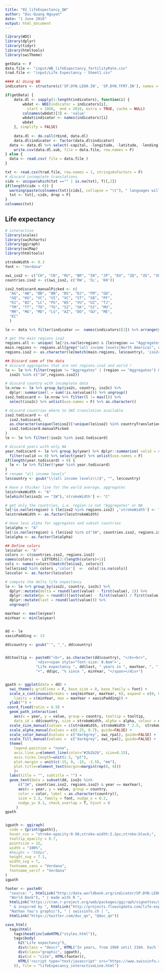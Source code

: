 ```yaml
---
title: "02_lifeExpectancy_QW"
author: "Duc-Quang Nguyen"
date: "1 June 2016"
output: html_document
---
```


```r
library(WDI)
library(dplyr)
library(tidyr)
library(htmltools)
library(swiTheme)

getData <- F
data.file <- "input/WB_lifeExpectancy_fertilityRate.csv"
trad.file <- "input/Life Expectancy - Sheet1.csv"
```

```r
#### A) Using WB
indicators <- structure(c('SP.DYN.LE00.IN', 'SP.DYN.TFRT.IN'), names = c('lifeExpectancy', 'fertilityRate'))

if(getData) {
	data.dl <- sapply(1:length(indicators), function(i) {
		wbdat <- WDI(indicator = indicators[i],
		  start = 1950,  end = 2016, extra = TRUE, cache = NULL)
		colnames(wbdat)[3] <- 'value'
		wbdat$indicator <- names(indicators)[i]
		wbdat
	}, simplify = FALSE)
	
	data.dl <- do.call(rbind, data.dl)
	data.dl$indicator <- factor(data.dl$indicator)
  data <- data.dl %>% select(-capital, -longitude, -latitude, -lending)
	write.csv(data.dl.sub, file = data.file, row.names = F)
} else {
  data <- read.csv( file = data.file )
}

txt <- read.csv(trad.file, row.names = 1, stringsAsFactors = F)
# discard incomplete translations
cidx <- unique(which(txt =="" | is.na(txt), T)[,2])
if(length(cidx > 0)) {
  warning(paste(colnames(txt)[cidx], collapse = "\t"), " languages will be discarded!", "\n")
  txt <- txt[,-cidx, drop = F]
}
colnames(txt)


```

## Life expectancy

```r
# interactive 
library(scales)
library(swiRcharts)
library(ggiraph)
library(swiMap)
library(htmltools)

strokeWidth <- 0.3
font <- "Verdana"

swi_iso2 <- c("CH", "CN", "RU", "BR", "IN", "JP", "EU", "ZQ", "ZG", "XU", "Z4")
countries.iso2 <- c(swi_iso2, c('RW', 'SL', 'KH'))

iso2.todiscard.manualPicked <- c(
  "AG", "AW", "BB", "BN", "BS", "DJ", "FM", "GD", 
  "GQ", "KG", "VC", "VI", "VC", "ST", "SB", "PF", 
  "KI", "BZ", "LC", "PG", "WS", "VU", "UZ", "TJ", 
  "TM", "TT", "TO", "TG", "SZ", "SK", "SI", "MU",
  "MR", "MG", "MD", "LS", "AZ", "DO", "GU", "ME",
  "EC"
  )

le <- data %>% filter(indicator ==  names(indicators)[1]) %>% arrange(year)

# get the main regions iso2
regions.all <- unique( le[!is.na(le$region) & (le$region == "Aggregates") ,"country"])
main.regions <- regions.all[grep("(all income levels|North America)", regions.all)]
regions.iso2 <- as.character(le[match(main.regions, le$country), 'iso2c'])

## Discard some of the data
# discard aggregates that are not regions.iso2 and world !
le <- le %>% filter(region != "Aggregates" | (region == "Aggregates") &
  iso2c %in% c("1W",regions.iso2))

# discard country with incomplete data
le.nrow <- le %>% group_by(iso2c, country, iso3c) %>% 
  dplyr::summarise(l = sum(!is.na(value))) %>% ungroup()
iso2.todiscard <- le.nrow %>% filter(l != max(l)) %>% 
  select(iso2c) %>% unlist(use.names = F) %>% as.character()

# discard countries where to SWI translation available
iso2.todiscard <- c(
  iso2.todiscard, 
  as.character(unique(le$iso2)[!unique(le$iso2) %in% countryTranslations[,"iso2"]]),
  iso2.todiscard.manualPicked 
)
le <- le %>% filter(!iso2c %in% iso2.todiscard)

# discard years with only NA
year.todiscard <- le %>% group_by(year) %>% dplyr::summarise( valid = sum(!is.na(value))) %>% ungroup() %>%
  filter(valid == 0) %>% select(year) %>% unlist(use.names = F)
if(length(year.todiscard) > 0) {
  le <- le %>% filter(!year %in% year.todiscard)
}
# rename "all income levels"
le$country <- gsub("\\(all income levels\\)$", "", le$country)

# Have a thicker line for the world average, aggregates
le$strokeWidth <- "A"
le[which(le$iso2c == "1W"),'strokeWidth'] <- "C"

# get only the countries, i.e. region is not "Aggregates" or NA
le[!is.na(le$region) & (le$iso2 %in% regions.iso2) ,'strokeWidth'] <- "B"
le$strokeWidth <- as.factor(le$strokeWidth)

# Have less alpha for aggregates and subset countries
le$alpha <- "A"
le[!is.na(le$region) & (le$iso2 %in% c("1W", countries.iso2, regions.iso2)) ,'alpha'] <- "B"
le$alpha <- as.factor(le$alpha)

## Define colors
le$color <- "A"
colors <- c(countries.iso2, regions.iso2)
names(colors) <- LETTERS[2:(length(colors)+1)]
cols <- names(colors)[match(le$iso2, colors)]
le[le$iso2 %in% colors ,'color']  <-  cols[!is.na(cols)]
le$color <- as.factor(le$color)

# compute the delta life expectancy
le <- le %>% group_by(iso2c, country, iso3c) %>% 
  dplyr::mutate(delta = round(last(value) - first(value), 1)) %>%
  dplyr::mutate(pc = round(((last(value) - first(value)) / first(value)) * 100)) %>% 
  dplyr::mutate(last = round(last(value))) %>% 
  ungroup()

```




```r
maxYear <- max(le$year)
minYear <- min(le$year)


dd <- le
xaxisPadding <- 13

dd$country <- gsub("'", "_", dd$country)


dd$tooltip <- paste0("<b>", as.character(dd$country), "</b><br>",
              '<div><span style="font-size: 0.8em">',
              "Life expectancy ", dd$last, " years in ", maxYear, ", ",
              "+", dd$pc, "% since ", minYear, "</span></div>")


gpath <- ggplot(data = dd) +  
  swi_theme(y_gridlines = F, base_size = 8, base_family = font) + 
  scale_x_continuous(breaks = seq(minYear, maxYear, 6), expand = c(0, 0), name = "",
    limits = c(minYear, max = maxYear + xaxisPadding)) +
  ylab("") + 
 coord_fixed(ratio = 0.9) + 
  geom_path_interactive(
    aes(x = year, y = value, group = country, tooltip = tooltip, 
    data_id = dd$country, size = strokeWidth, alpha = alpha, colour = color)) + 
  scale_size_manual(values = c(strokeWidth, strokeWidth * 2.5,  strokeWidth * 6), guide=FALSE) +
  scale_alpha_manual(values = c(0.25, 0.7), guide=FALSE) +
  scale_color_manual(values = c("darkgrey", swi_rpal), guide=FALSE) +
  scale_fill_manual(values =  c("darkgrey", swi_rpal), guide=FALSE) +
  theme(
    legend.position = "none", 
    axis.line.y=element_line(color="#2b2b2b", size=0.15),
    axis.ticks.length=unit(2.5, "pt"),
    plot.margin = unit(c(-15, 0, -15, -3.5), "mm"),
    plot.title=element_text(margin=margin(rep(0, 4)))
    )+
  labs(title = "", subtitle = "") +
  geom_text(data = subset(dd, iso2c %in% 
      c("1W", countries.iso2, regions.iso2) & year == maxYear),
      aes(x = year, y = value, group = country, 
      color = color, label = as.character(country)),
      size = 2.3, family = font, nudge_x = 0.2, 
      nudge_y= 0.1, check_overlap = T, hjust = 0
	 )
gpath


igpath <- ggiraph(
  code = {print(gpath)},
  hover_css = "stroke-opacity:0.98;stroke-width:2.2px;stroke:black;",
  tooltip_opacity = 0.7,
  pointsize = 15,
  width = "100%",
  #height = "500px",
  height_svg = 7.1,
  width_svg = 7,
  fontname_sans = "Verdana",
  fontname_serif = "Verdana"
)
igpath

footer <- paste0(
  "source: ", htmlLink("http://data.worldbank.org/indicator/SP.DYN.LE00.IN", 
  "World Bank"), " | made with R ", 
  htmlLink("https://cran.r-project.org/web/packages/ggiraph/vignettes/ggiraph.html", "ggiraph"), 
  " & inspired by ", htmlLink("http://projects.flowingdata.com/life-expectancy/", 
  "Nathan Yau's graphic"), " | swissinfo.ch | ", 
  htmlLink("https://twitter.com/duc_qn", "@duc_qn"))

save_html(
  tags$html(
    tags$head(includeHTML("styles.html")),
    tags$body(    
      h2("Life expectancy"),
      div(class = "descr", HTML("In years, from 1960 until 2104. Each line is for a country or a region. Hover over a line to highlight a country.<br>Life expectancy at birth indicates the number of years a newborn infant would live if prevailing patterns of mortality at the time of its birth were to stay the same throughout its life.")),
      div(class="graphic", igpath),
      div(id = "cite", HTML(footer)),
      HTML('<script type="text/javascript" src="https://www.swissinfo.ch/static/Themes/basic/js/vendor/iframeResizer.contentWindow.3.5.3.min.js"></script>')  
    )), file = "lifeExpecancy_interactiveLine.html")  

```


